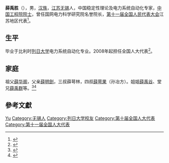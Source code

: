 '''薛禹胜'''（{{bd|1941年|2月7日|}}），男，[[汉族|汉族]]，[[江苏|江苏]][[无锡|无锡]]人，中国稳定性理论及电力系统自动化专家，[[中国工程院院士|中国工程院院士]]，曾任国网电力科学研究院名誉院长，[[第十一届全国人民代表大会|第十一届全国人民代表大会]]江苏地区代表<ref>{{cite web|author=新华网|title=第十一届全国人大代表|url=http://news.xinhuanet.com/ziliao/2008-03/03/content_7708230.htm?node=36628|publisher=新华网|accessdate=2014-01-07|archive-date=2014-01-10|archive-url=https://web.archive.org/web/20140110211415/http://news.xinhuanet.com/ziliao/2008-03/03/content_7708230.htm?node=36628|dead-url=no}}</ref>。

== 生平 ==
毕业于比利时[[列日大学|列日大学]]电力系统自动化专业。2008年起担任全国人大代表<ref>{{cite news|title=全国人大代表信息-薛禹胜|url=http://210.82.31.1:8084/delegate/viewDelegate.action?dbid=110852|accessdate=2013-04-05|newspaper=全国人大网|archive-url=https://web.archive.org/web/20140321081644/http://www.npc.gov.cn/delegate/viewDelegate.action?dbid=110852|archive-date=2014-03-21|dead-url=yes}}</ref>。

== 家庭 ==
祖父[[薛华阁|薛华阁]]，父亲[[薛明劍|薛明劍]]，三叔薛萼林，四叔[[薛萼果|薛萼果]]（孙冶方）。姐姐[[薛禹谷|薛禹谷]]、堂兄[[薛禹群|薛禹群]]等。<ref>{{Cite web|title=传统村落——人才摇篮江苏礼社村|url=http://www.xinhuanet.com//photo/2013-04/17/c_124593025.htm|accessdate=2021-01-07|work=新华网|archive-date=2021-01-09|archive-url=https://web.archive.org/web/20210109083447/http://www.xinhuanet.com//photo/2013-04/17/c_124593025.htm|dead-url=no}}</ref><ref>{{Cite web|title=薛明劍|url=http://mhdb.mh.sinica.edu.tw/ACWP/author.php?no=1558|accessdate=2021-01-07|work=中央研究院近代史研究所|archive-date=2021-01-09|archive-url=https://web.archive.org/web/20210109114158/http://mhdb.mh.sinica.edu.tw/ACWP/author.php?no=1558|dead-url=no}}</ref>

== 參考文獻 ==
{{reflist}}

{{中国工程院能源与矿业工程学部院士}}

{{Authority control}}
{{DEFAULTSORT:Xue薛}}
[[Category:薛姓|Yu]]
[[Category:无锡人|Category:无锡人]]
[[Category:列日大学校友|Category:列日大学校友]]
[[Category:第十届全国人大代表|Category:第十届全国人大代表]]
[[Category:第十一届全国人大代表|Category:第十一届全国人大代表]]